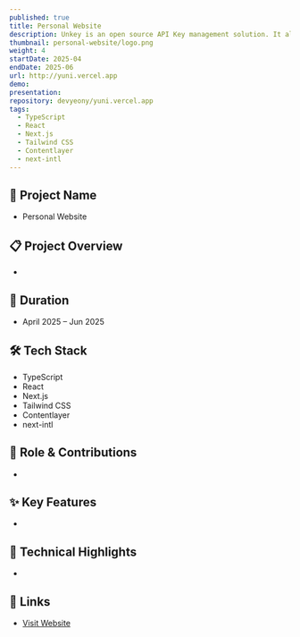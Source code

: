 ```yaml
---
published: true
title: Personal Website
description: Unkey is an open source API Key management solution. It allows you to create, manage and validate API Keys for your users. It’s built with security and speed in mind.
thumbnail: personal-website/logo.png
weight: 4
startDate: 2025-04
endDate: 2025-06
url: http://yuni.vercel.app
demo: 
presentation: 
repository: devyeony/yuni.vercel.app
tags:
  - TypeScript
  - React
  - Next.js
  - Tailwind CSS
  - Contentlayer
  - next-intl
---
```


## 📌 Project Name
- Personal Website

## 📋 Project Overview
- 

## 📅 Duration
- April 2025 – Jun 2025

## 🛠 Tech Stack
- TypeScript
- React
- Next.js
- Tailwind CSS
- Contentlayer
- next-intl

## 👤 Role & Contributions
- 

## ✨ Key Features
- 

## 🚀 Technical Highlights
- 

## 🔗 Links
- <a href="https://yuni.vercel.app" target="_blank">Visit Website</a>
